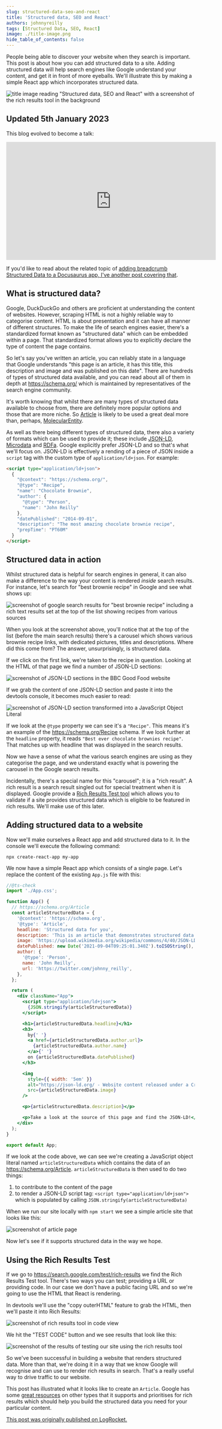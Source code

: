 ```yaml
---
slug: structured-data-seo-and-react
title: 'Structured data, SEO and React'
authors: johnnyreilly
tags: [Structured Data, SEO, React]
image: ./title-image.png
hide_table_of_contents: false
---
```


People being able to discover your website when they search is important. This post is about how you can add structured data to a site. Adding structured data will help search engines like Google understand your content, and get it in front of more eyeballs. We'll illustrate this by making a simple React app which incorporates structured data.

![title image reading "Structured data, SEO and React" with a screenshot of the rich results tool in the background](title-image.png)

<!--truncate-->

## Updated 5th January 2023

This blog evolved to become a talk:

<iframe
  width="560"
  height="315"
  src="https://www.youtube.com/embed/zi1CHB-eVck?start=282"
  title="YouTube video player"
  frameBorder="0"
  allow="accelerometer; autoplay; clipboard-write; encrypted-media; gyroscope; picture-in-picture"
  allowFullScreen
></iframe>

If you'd like to read about the related topic of [adding breadcrumb Structured Data to a Docusaurus app, I've another post covering that](../2023-02-05-docusaurus-blogs-adding-breadcrumb-structured-data/index.mdx).

## What is structured data?

Google, DuckDuckGo and others are proficient at understanding the content of websites. However, scraping HTML is not a highly reliable way to categorise content. HTML is about presentation and it can have all manner of different structures. To make the life of search engines easier, there's a standardized format known as "structured data" which can be embedded within a page. That standardized format allows you to explicitly declare the type of content the page contains.

So let's say you've written an article, you can reliably state in a language that Google understands "this page is an article, it has this title, this description and image and was published on this date". There are hundreds of types of structured data available, and you can read about all of them in depth at https://schema.org/ which is maintained by representatives of the search engine community.

It's worth knowing that whilst there are many types of structured data available to choose from, there are definitely more popular options and those that are more niche. So [Article](https://schema.org/Article) is likely to be used a great deal more than, perhaps, [MolecularEntity](https://schema.org/MolecularEntity).

As well as there being different types of structured data, there also a variety of formats which can be used to provide it; these include [JSON-LD](http://json-ld.org/), [Microdata](https://www.w3.org/TR/microdata/) and [RDFa](https://rdfa.info/). Google explicitly prefer JSON-LD and so that's what we'll focus on. JSON-LD is effectively a rending of a piece of JSON inside a `script` tag with the custom type of `application/ld+json`. For example:

```html
<script type="application/ld+json">
  {
    "@context": "https://schema.org/",
    "@type": "Recipe",
    "name": "Chocolate Brownie",
    "author": {
      "@type": "Person",
      "name": "John Reilly"
    },
    "datePublished": "2014-09-01",
    "description": "The most amazing chocolate brownie recipe",
    "prepTime": "PT60M"
  }
</script>
```

## Structured data in action

Whilst structured data is helpful for search engines in general, it can also make a difference to the way your content is rendered _inside_ search results. For instance, let's search for "best brownie recipe" in Google and see what shows up:

![screenshot of google search results for "best brownie recipe" including a rich text results set at the top of the list showing recipes from various sources](screenshot-of-rich-text-results.webp)

When you look at the screenshot above, you'll notice that at the top of the list (before the main search results) there's a carousel which shows various brownie recipe links, with dedicated pictures, titles and descriptions. Where did this come from? The answer, unsurprisingly, is structured data.

If we click on the first link, we're taken to the recipe in question. Looking at the HTML of that page we find a number of JSON-LD sections:

![screenshot of JSON-LD sections in the BBC Good Food website](structured-data-in-action.png)

If we grab the content of one JSON-LD section and paste it into the devtools console, it becomes much easier to read:

![screenshot of JSON-LD section transformed into a JavaScript Object Literal](single-structured-data-as-JSON.png)

If we look at the `@type` property we can see it's a `"Recipe"`. This means it's an example of the https://schema.org/Recipe schema. If we look further at the `headline` property, it reads `"Best ever chocolate brownies recipe"`. That matches up with headline that was displayed in the search results.

Now we have a sense of what the various search engines are using as they categorise the page, and we understand exactly what is powering the carousel in the Google search results.

Incidentally, there's a special name for this "carousel"; it is a "rich result". A rich result is a search result singled out for special treatment when it is displayed. Google provide a [Rich Results Test tool](https://search.google.com/test/rich-results) which allows you to validate if a site provides structured data which is eligible to be featured in rich results. We'll make use of this later.

## Adding structured data to a website

Now we'll make ourselves a React app and add structured data to it. In the console we'll execute the following command:

```
npx create-react-app my-app
```

We now have a simple React app which consists of a single page. Let's replace the content of the existing `App.js` file with this:

```jsx
//@ts-check
import './App.css';

function App() {
  // https://schema.org/Article
  const articleStructuredData = {
    '@context': 'https://schema.org',
    '@type': 'Article',
    headline: 'Structured data for you',
    description: 'This is an article that demonstrates structured data.',
    image: 'https://upload.wikimedia.org/wikipedia/commons/4/40/JSON-LD.svg',
    datePublished: new Date('2021-09-04T09:25:01.340Z').toISOString(),
    author: {
      '@type': 'Person',
      name: 'John Reilly',
      url: 'https://twitter.com/johnny_reilly',
    },
  };

  return (
    <div className="App">
      <script type="application/ld+json">
        {JSON.stringify(articleStructuredData)}
      </script>

      <h1>{articleStructuredData.headline}</h1>
      <h3>
        by{' '}
        <a href={articleStructuredData.author.url}>
          {articleStructuredData.author.name}
        </a>{' '}
        on {articleStructuredData.datePublished}
      </h3>

      <img
        style={{ width: '5em' }}
        alt="https://json-ld.org/ - Website content released under a Creative Commons CC0 Public Domain Dedication except where an alternate is specified., CC0, via Wikimedia Commons"
        src={articleStructuredData.image}
      />

      <p>{articleStructuredData.description}</p>

      <p>Take a look at the source of this page and find the JSON-LD!</p>
    </div>
  );
}

export default App;
```

If we look at the code above, we can see we're creating a JavaScript object literal named `articleStructuredData` which contains the data of an https://schema.org/Article. `articleStructuredData` is then used to do two things:

1. to contribute to the content of the page
2. to render a JSON-LD script tag: `<script type="application/ld+json">` which is populated by calling `JSON.stringify(articleStructuredData)`

When we run our site locally with `npm start` we see a simple article site that looks like this:

![screenshot of article page](screenshot-of-article.png)

Now let's see if it supports structured data in the way we hope.

## Using the Rich Results Test

If we go to https://search.google.com/test/rich-results we find the Rich Results Test tool. There's two ways you can test; providing a URL or providing code. In our case we don't have a public facing URL and so we're going to use the HTML that React is rendering.

In devtools we'll use the "copy outerHTML" feature to grab the HTML, then we'll paste it into Rich Results:

![screenshot of rich results tool in code view](screenshot-of-rich-results-tool.png)

We hit the "TEST CODE" button and we see results that look like this:

![screenshot of the results of testing our site using the rich results tool](screenshot-of-rich-results-tool-test.webp)

So we've been successful in building a website that renders structured data. More than that, we're doing it in a way that we know Google will recognise and can use to render rich results in search. That's a really useful way to drive traffic to our website.

This post has illustrated what it looks like to create an `Article`. Google has some [great resources](https://developers.google.com/search/docs/advanced/structured-data/search-gallery) on other types that it supports and prioritises for rich results which should help you build the structured data you need for your particular content.

[This post was originally published on LogRocket.](https://blog.logrocket.com/react-structured-data-and-seo/)

<head>
  <link
    rel="canonical"
    href="https://blog.logrocket.com/react-structured-data-and-seo/"
  />
</head>
